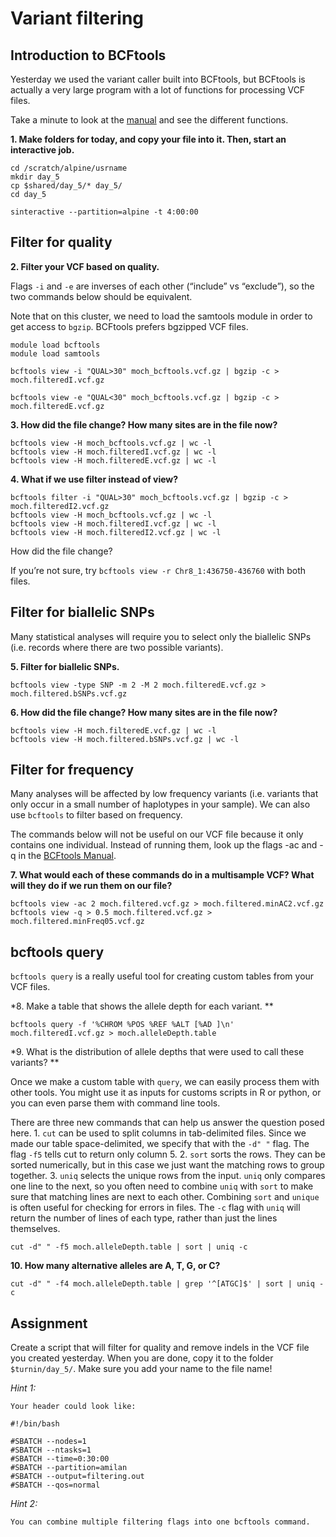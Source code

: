 # Variant filtering 

## Introduction to BCFtools 

Yesterday we used the variant caller built into BCFtools, but BCFtools is actually a very large program with a lot of functions for processing VCF files. 

Take a minute to look at the [manual](https://samtools.github.io/bcftools/bcftools.html) and see the different functions. 

**1. Make folders for today, and copy your file into it. Then, start an interactive job.**

```cat
cd /scratch/alpine/usrname
mkdir day_5
cp $shared/day_5/* day_5/
cd day_5 

sinteractive --partition=alpine -t 4:00:00
```


## Filter for quality

**2. Filter your VCF based on quality.** 

Flags `-i` and `-e` are inverses of each other ("include" vs "exclude"), so the two commands below should be equivalent. 

Note that on this cluster, we need to load the samtools module in order to get access to `bgzip`. BCFtools prefers bgzipped VCF files. 

```cat
module load bcftools
module load samtools 

bcftools view -i "QUAL>30" moch_bcftools.vcf.gz | bgzip -c > moch.filteredI.vcf.gz

bcftools view -e "QUAL<30" moch_bcftools.vcf.gz | bgzip -c > moch.filteredE.vcf.gz

```

**3. How did the file change? How many sites are in the file now? **

```cat
bcftools view -H moch_bcftools.vcf.gz | wc -l
bcftools view -H moch.filteredI.vcf.gz | wc -l
bcftools view -H moch.filteredE.vcf.gz | wc -l
```

**4. What if we use filter instead of view?**

```cat
bcftools filter -i "QUAL>30" moch_bcftools.vcf.gz | bgzip -c > moch.filteredI2.vcf.gz
bcftools view -H moch_bcftools.vcf.gz | wc -l
bcftools view -H moch.filteredI.vcf.gz | wc -l
bcftools view -H moch.filteredI2.vcf.gz | wc -l
```

How did the file change? 

If you're not sure, try `bcftools view -r Chr8_1:436750-436760` with both files. 

## Filter for biallelic SNPs

Many statistical analyses will require you to select only the biallelic SNPs (i.e. records where there are two possible variants).

**5. Filter for biallelic SNPs.**

```cat
bcftools view -type SNP -m 2 -M 2 moch.filteredE.vcf.gz > moch.filtered.bSNPs.vcf.gz 
```

**6. How did the file change? How many sites are in the file now? **

```cat
bcftools view -H moch.filteredE.vcf.gz | wc -l
bcftools view -H moch.filtered.bSNPs.vcf.gz | wc -l
```


## Filter for frequency

Many analyses will be affected by low frequency variants (i.e. variants that only occur in a small number of haplotypes in your sample). We can also use `bcftools` to filter based on frequency. 

The commands below will not be useful on our VCF file because it only contains one individual. Instead of running them, look up the flags -ac and -q in the [BCFtools Manual](https://samtools.github.io/bcftools/bcftools.html). 

**7. What would each of these commands do in a multisample VCF? What will they do if we run them on our file? **

```cat
bcftools view -ac 2 moch.filtered.vcf.gz > moch.filtered.minAC2.vcf.gz 
bcftools view -q > 0.5 moch.filtered.vcf.gz > moch.filtered.minFreq05.vcf.gz 
```

## bcftools query 

`bcftools query` is a really useful tool for creating custom tables from your VCF files. 

*8. Make a table that shows the allele depth for each variant. **

```cat
bcftools query -f '%CHROM %POS %REF %ALT [%AD ]\n' moch.filteredI.vcf.gz > moch.alleleDepth.table
```

*9. What is the distribution of allele depths that were used to call these variants? **

Once we make a custom table with `query`, we can easily process them with other tools. You might use it as inputs for customs scripts in R or python, or you can even parse them with command line tools. 

There are three new commands that can help us answer the question posed here. 
1. `cut` can be used to split columns in tab-delimited files. Since we made our table space-delimited, we specify that with the `-d" "` flag. The flag `-f5` tells cut to return only column 5. 
2. `sort` sorts the rows. They can be sorted numerically, but in this case we just want the matching rows to group together. 
3. `uniq` selects the unique rows from the input. `uniq` only compares one line to the next, so you often need to combine `uniq` with `sort` to make sure that matching lines are next to each other. Combining `sort` and `unique` is often useful for checking for errors in files. The `-c` flag with `uniq` will return the number of lines of each type, rather than just the lines themselves. 

```cat
cut -d" " -f5 moch.alleleDepth.table | sort | uniq -c  
```

**10. How many alternative alleles are A, T, G, or C? **

```cat
cut -d" " -f4 moch.alleleDepth.table | grep '^[ATGC]$' | sort | uniq -c
```

## Assignment 

Create a script that will filter for quality and remove indels in the VCF file you created yesterday. When you are done, copy it to the folder `$turnin/day_5/`. Make sure you add your name to the file name! 

*Hint 1:* 

```cat

Your header could look like: 
  
#!/bin/bash

#SBATCH --nodes=1
#SBATCH --ntasks=1
#SBATCH --time=0:30:00
#SBATCH --partition=amilan 
#SBATCH --output=filtering.out
#SBATCH --qos=normal  

```


*Hint 2:* 

```cat
You can combine multiple filtering flags into one bcftools command.  
```

